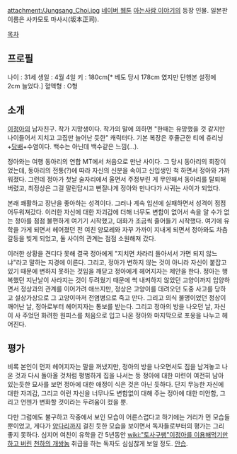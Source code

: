 attachment:/Jungsang_Choi.jpg
[[네이버 웹툰]] [[아는사람 이야기]]의 등장 인물. 일본판 이름은 사카모토 마사시(坂本正司).

[[목차]]

== 프로필 ==
나이 : 31세
생일 : 4월 4일
키 : 180cm[* 베도 당시 178cm 였지만 단행본 설정에 2cm 늘었다.]
혈액형 : O형

== 소개 ==
[[이정아]]의 남자친구. 작가 지망생이다. 작가의 말에 의하면 "한때는 유망했을 것 같지만 나이들어서 지치고 고집만 늘어난 듯한" 캐릭터다. 기본 복장은 후줄근한 티에 츄리닝+[[담배]]+수염이다. 백수는 아닌데 백수같은 느낌(...).

정아와는 여행 동아리의 연합 MT에서 처음으로 만난 사이다. 그 당시 동아리의 회장이었는데, 동아리의 전통(?)에 따라 자신의 신분을 속이고 신입생인 척 하면서 정아와 가까워졌다. 그런데 정아가 첫날 술자리에서 울면서 주정부린 게 무안해서 동아리를 탈퇴해 버렸고, 최정상은 그걸 말린답시고 뻔질나게 정아와 만나다가 사귀는 사이가 되었다.

본래 쾌활하고 장난을 좋아하는 성격이다. 그러나 계속 입선에 실패하면서 성격이 점점 어두워져갔다. 이러한 자신에 대한 자괴감에 더해 너무도 변함이 없어서 속을 알 수가 없는 정아를 점점 불편하게 여기기 시작했고, 대화가 조금씩 줄어들기 시작했다. 여기에 유학을 가게 되면서 헤어졌던 전 여친 양모레와 자꾸 가까이 지내게 되면서 정아와도 차츰 갈등을 빚게 되었고, 둘 사이의 관계는 점점 소원해져 갔다.

이러한 상황을 견디다 못해 결국 정아에게 "지치면 차라리 돌아서서 가면 되지 않느냐"라고 말하는 지경에 이른다. 그리고, 정아가 변하지 않는 것이 아니라 자신이 붙잡고 있기 때문에 변하지 못하는 것임을 깨닫고 정아에게 헤어지자는 제안을 한다. 정아는 행복했던 지난날이 사라지는 것이 두려웠기 때문에 썩 내켜하지 않았던 고양이까지 입양하면서 정상과의 관계를 이어가려 애쓰지만, 정상은 고양이를 데려오던 도중 사고를 당하고 설상가상으로 그 고양이마저 전염병으로 죽고 만다. 그리고 의식 불명이었던 정상이 깨어난 날, 정아로부터 헤어지자는 통보를 받는다. 그리고 정아의 방을 나오던 날, 자신이 사 주었던 화려한 원피스를 처음으로 입고 나온 정아와 마지막으로 포옹을 나누고 헤어진다.

== 평가 ==
비록 본인이 먼저 헤어지자는 말을 꺼냈지만, 정아의 방을 나오면서도 짐을 남겨놓고 나온 것과 다시 돌아올 것처럼 평범하게 집을 나서는 등 정아에 대한 미련이 여전히 남아 있는듯한 묘사를 보면 정아에 대한 애정이 식은 것은 아닌 듯하다. 단지 무능한 자신에 대한 자괴감, 그리고 이런 자신을 너무나도 변함없이 대해 주는 정아에 대한 미안함, 그리고 언젠가 변화할 것이라는 두려움이 컸을 뿐.

다만 그럼에도 불구하고 작중에서 보인 모습이 어른스럽다고 하기에는 거리가 먼 모습들 뿐이었고, 게다가 [[양다리]]까지 걸친 듯한 모습을 보이면서 독자들로부터의 평가는 그리 좋지 못하다. 심지어 여친이 유학을 간 5년동안 [[wiki:"토사구팽"이정아를 이용해먹기만 하고 버린]] [[천하의 개쌍놈]] 취급을 하는 독자도 심심찮게 보일 정도. [[안습]]. 
